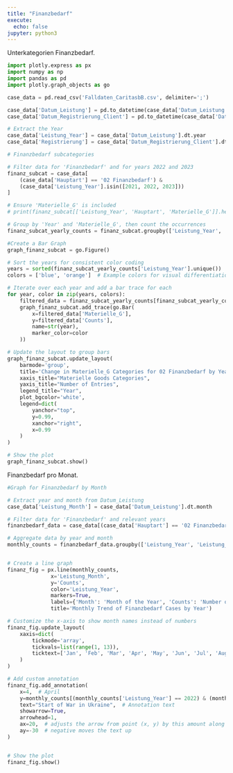 ```yaml
---
title: "Finanzbedarf"
execute:
  echo: false
jupyter: python3
---
```


Unterkategorien Finanzbedarf.
```python
import plotly.express as px
import numpy as np
import pandas as pd
import plotly.graph_objects as go

case_data = pd.read_csv('Falldaten_CaritasbB.csv', delimiter=';')

case_data['Datum_Leistung'] = pd.to_datetime(case_data['Datum_Leistung'], errors='coerce')
case_data['Datum_Registrierung_Client'] = pd.to_datetime(case_data['Datum_Registrierung_Client'], errors='coerce')

# Extract the Year
case_data['Leistung_Year'] = case_data['Datum_Leistung'].dt.year
case_data['Registrierung'] = case_data['Datum_Registrierung_Client'].dt.year
```

```python
# Finanzbedarf subcategories

# Filter data for 'Finanzbedarf' and for years 2022 and 2023
finanz_subcat = case_data[
    (case_data['Hauptart'] == '02 Finanzbedarf') &
    (case_data['Leistung_Year'].isin([2021, 2022, 2023]))
]

# Ensure 'Materielle_G' is included
# print(finanz_subcat[['Leistung_Year', 'Hauptart', 'Materielle_G']].head())

# Group by 'Year' and 'Materielle_G', then count the occurrences
finanz_subcat_yearly_counts = finanz_subcat.groupby(['Leistung_Year', 'Materielle_G']).size().reset_index(name='Counts')

#Create a Bar Graph
graph_finanz_subcat = go.Figure()

# Sort the years for consistent color coding
years = sorted(finanz_subcat_yearly_counts['Leistung_Year'].unique())
colors = ['blue', 'orange']  # Example colors for visual differentiation

# Iterate over each year and add a bar trace for each
for year, color in zip(years, colors):
    filtered_data = finanz_subcat_yearly_counts[finanz_subcat_yearly_counts['Leistung_Year'] == year]
    graph_finanz_subcat.add_trace(go.Bar(
        x=filtered_data['Materielle_G'],
        y=filtered_data['Counts'],
        name=str(year),
        marker_color=color
    ))

# Update the layout to group bars
graph_finanz_subcat.update_layout(
    barmode='group',
    title='Change in Materielle_G Categories for 02 Finanzbedarf by Year',
    xaxis_title="Materielle Goods Categories",
    yaxis_title="Number of Entries",
    legend_title="Year",
    plot_bgcolor='white',
    legend=dict(
        yanchor="top",
        y=0.99,
        xanchor="right",
        x=0.99
    )
)

# Show the plot
graph_finanz_subcat.show()
```


Finanzbedarf pro Monat.
```python
#Graph for Finanzbedarf by Month

# Extract year and month from Datum_Leistung
case_data['Leistung_Month'] = case_data['Datum_Leistung'].dt.month

# Filter data for 'Finanzbedarf' and relevant years
finanzbedarf_data = case_data[(case_data['Hauptart'] == '02 Finanzbedarf') & (case_data['Leistung_Year'].isin([2021, 2022, 2023]))]

# Aggregate data by year and month
monthly_counts = finanzbedarf_data.groupby(['Leistung_Year', 'Leistung_Month']).size().reset_index(name='Counts')


# Create a line graph
finanz_fig = px.line(monthly_counts,
              x='Leistung_Month',
              y='Counts',
              color='Leistung_Year',
              markers=True,
              labels={'Month': 'Month of the Year', 'Counts': 'Number of Finanzbedarf Cases'},
              title='Monthly Trend of Finanzbedarf Cases by Year')

# Customize the x-axis to show month names instead of numbers
finanz_fig.update_layout(
    xaxis=dict(
        tickmode='array',
        tickvals=list(range(1, 13)),
        ticktext=['Jan', 'Feb', 'Mar', 'Apr', 'May', 'Jun', 'Jul', 'Aug', 'Sep', 'Oct', 'Nov', 'Dec']
    )
)

# Add custom annotation
finanz_fig.add_annotation(
    x=4,  # April
    y=monthly_counts[(monthly_counts['Leistung_Year'] == 2022) & (monthly_counts['Leistung_Month'] == 4)]['Counts'].values[0],
    text="Start of War in Ukraine",  # Annotation text
    showarrow=True,
    arrowhead=1,
    ax=20,  # adjusts the arrow from point (x, y) by this amount along x and y axis
    ay=-30  # negative moves the text up
)


# Show the plot
finanz_fig.show()
```
